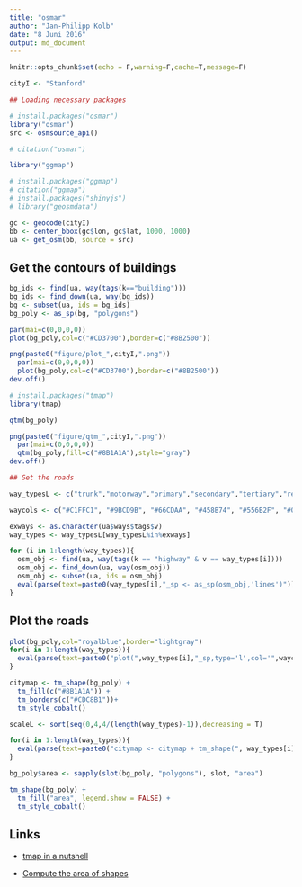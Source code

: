 ```yaml
---
title: "osmar"
author: "Jan-Philipp Kolb"
date: "8 Juni 2016"
output: md_document
---
```


```r
knitr::opts_chunk$set(echo = F,warning=F,cache=T,message=F)
```

```r
cityI <- "Stanford"
```


```r
## Loading necessary packages

# install.packages("osmar")
library("osmar")
src <- osmsource_api()

# citation("osmar")
```


```r
library("ggmap")

# install.packages("ggmap")
# citation("ggmap")
# install.packages("shinyjs")
# library("geosmdata")
```

```r
gc <- geocode(cityI)
bb <- center_bbox(gc$lon, gc$lat, 1000, 1000)
ua <- get_osm(bb, source = src)
```

## Get the contours of buildings

```r
bg_ids <- find(ua, way(tags(k=="building")))
bg_ids <- find_down(ua, way(bg_ids))
bg <- subset(ua, ids = bg_ids)
bg_poly <- as_sp(bg, "polygons")  
```

```r
par(mai=c(0,0,0,0))
plot(bg_poly,col=c("#CD3700"),border=c("#8B2500"))

png(paste0("figure/plot_",cityI,".png"))
  par(mai=c(0,0,0,0))
  plot(bg_poly,col=c("#CD3700"),border=c("#8B2500"))
dev.off()
```


```r
# install.packages("tmap")
library(tmap)

qtm(bg_poly)

png(paste0("figure/qtm_",cityI,".png"))
  par(mai=c(0,0,0,0))
  qtm(bg_poly,fill=c("#8B1A1A"),style="gray")
dev.off()
```


```r
## Get the roads

way_typesL <- c("trunk","motorway","primary","secondary","tertiary","residential","pedestrian")

waycols <- c("#C1FFC1", "#9BCD9B", "#66CDAA", "#458B74", "#556B2F", "#00CD00", "#008B45")

exways <- as.character(ua$ways$tags$v)
way_types <- way_typesL[way_typesL%in%exways]

for (i in 1:length(way_types)){
  osm_obj <- find(ua, way(tags(k == "highway" & v == way_types[i])))
  osm_obj <- find_down(ua, way(osm_obj))
  osm_obj <- subset(ua, ids = osm_obj)
  eval(parse(text=paste0(way_types[i],"_sp <- as_sp(osm_obj,'lines')")))
}
```

## Plot the roads

```r
plot(bg_poly,col="royalblue",border="lightgray")
for(i in 1:length(way_types)){
  eval(parse(text=paste0("plot(",way_types[i],"_sp,type='l',col='",waycols[i],"',add=T)")))
}
```


```r
citymap <- tm_shape(bg_poly) +
  tm_fill(c("#8B1A1A")) +
  tm_borders(c("#CDC8B1"))+
  tm_style_cobalt()

scaleL <- sort(seq(0,4,4/(length(way_types)-1)),decreasing = T)

for(i in 1:length(way_types)){
  eval(parse(text=paste0("citymap <- citymap + tm_shape(", way_types[i],"_sp)+  tm_lines('",waycols[i],"',scale=",scaleL[i],")")))
}
```


```r
bg_poly$area <- sapply(slot(bg_poly, "polygons"), slot, "area")

tm_shape(bg_poly) +
  tm_fill("area", legend.show = FALSE) + 
  tm_style_cobalt()
```


## Links

- [tmap in a nutshell](https://cran.r-project.org/web/packages/tmap/vignettes/tmap-nutshell.html)

- [Compute the area of shapes](https://stat.ethz.ch/pipermail/r-sig-geo/2011-January/010789.html)